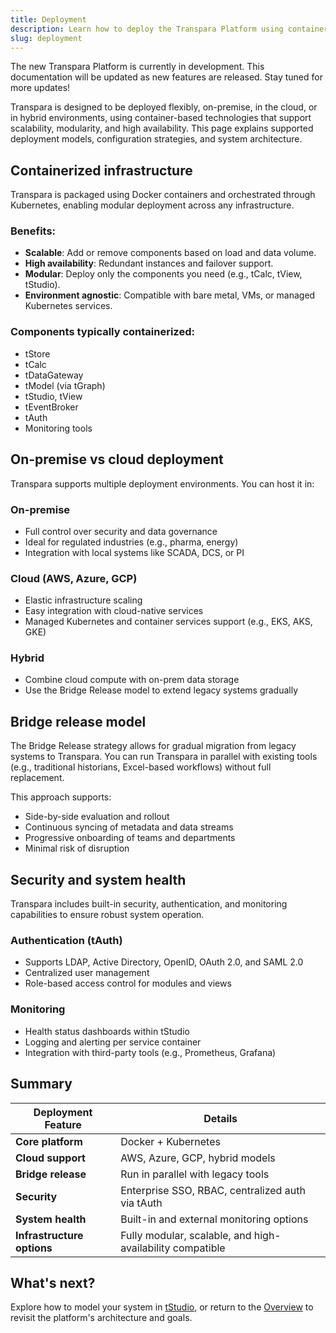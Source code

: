 ```yaml
---
title: Deployment
description: Learn how to deploy the Transpara Platform using containerized infrastructure, hybrid environments, and secure configurations.
slug: deployment
---
```


<Callout title="Transpara Platform is under development" type="success">
The new Transpara Platform is currently in development. This documentation will be updated as new features are released. Stay tuned for more updates!
</Callout>

Transpara is designed to be deployed flexibly, on-premise, in the cloud, or in hybrid environments, using container-based technologies that support scalability, modularity, and high availability. This page explains supported deployment models, configuration strategies, and system architecture.

## Containerized infrastructure

Transpara is packaged using Docker containers and orchestrated through Kubernetes, enabling modular deployment across any infrastructure.

### Benefits:
- **Scalable**: Add or remove components based on load and data volume.
- **High availability**: Redundant instances and failover support.
- **Modular**: Deploy only the components you need (e.g., tCalc, tView, tStudio).
- **Environment agnostic**: Compatible with bare metal, VMs, or managed Kubernetes services.

### Components typically containerized:
- tStore
- tCalc
- tDataGateway
- tModel (via tGraph)
- tStudio, tView
- tEventBroker
- tAuth
- Monitoring tools

## On-premise vs cloud deployment

Transpara supports multiple deployment environments. You can host it in:

### On-premise
- Full control over security and data governance
- Ideal for regulated industries (e.g., pharma, energy)
- Integration with local systems like SCADA, DCS, or PI

### Cloud (AWS, Azure, GCP)
- Elastic infrastructure scaling
- Easy integration with cloud-native services
- Managed Kubernetes and container services support (e.g., EKS, AKS, GKE)

### Hybrid
- Combine cloud compute with on-prem data storage
- Use the Bridge Release model to extend legacy systems gradually


## Bridge release model

The Bridge Release strategy allows for gradual migration from legacy systems to Transpara. You can run Transpara in parallel with existing tools (e.g., traditional historians, Excel-based workflows) without full replacement.

This approach supports:
- Side-by-side evaluation and rollout
- Continuous syncing of metadata and data streams
- Progressive onboarding of teams and departments
- Minimal risk of disruption

## Security and system health

Transpara includes built-in security, authentication, and monitoring capabilities to ensure robust system operation.

### Authentication (tAuth)
- Supports LDAP, Active Directory, OpenID, OAuth 2.0, and SAML 2.0
- Centralized user management
- Role-based access control for modules and views

### Monitoring
- Health status dashboards within tStudio
- Logging and alerting per service container
- Integration with third-party tools (e.g., Prometheus, Grafana)

## Summary

| Deployment Feature        | Details                                                     |
|---------------------------|-------------------------------------------------------------|
| **Core platform**         | Docker + Kubernetes                                          |
| **Cloud support**         | AWS, Azure, GCP, hybrid models                               |
| **Bridge release**        | Run in parallel with legacy tools                            |
| **Security**              | Enterprise SSO, RBAC, centralized auth via tAuth             |
| **System health**         | Built-in and external monitoring options                     |
| **Infrastructure options**| Fully modular, scalable, and high-availability compatible    |


## What's next?

Explore how to model your system in [tStudio](../core-modules/tstudio), or return to the [Overview](../overview) to revisit the platform's architecture and goals.
